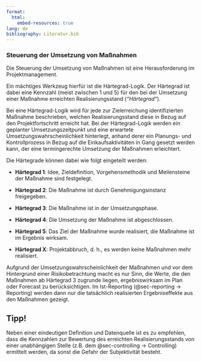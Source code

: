 ```yaml
---
format:
  html:
    embed-resources: true
lang: de
bibliography: Literatur.bib
---
```


<!-- -------------------------------------------------------------------------

            Härtegrad-Logik - Steuerung der Umsetzung von Maßnahmen

-------------------------------------------------------------------------- -->

### Steuerung der Umsetzung von Maßnahmen {#sec-haertegradlogik}

Die Steuerung der Umsetzung von Maßnahmen ist eine Herausforderung im Projektmanagement. 

Ein mächtiges Werkzeug hierfür ist die Härtegrad-Logik. Der Härtegrad ist dabei eine Kennzahl (meist zwischen 1 und 5) für den bei der Umsetzung einer Maßnahme erreichten Realisierungsstand (*"Härtegrad"*).

Bei eine Härtegrad-Logik wird für jede zur Zielerreichung identifizierten Maßnahme beschrieben, welchen Realisierungsstand diese in Bezug auf den Projektfortschritt erreicht hat. Bei der Härtegrad-Logik werden ein geplanter Umsetzungszeitpunkt und eine erwartete Umsetzungswahrscheinlichkeit hinterlegt, anhand derer ein Planungs- und Kontrollprozess in Bezug auf die Einkaufsaktivitäten in Gang gesetzt werden kann, der eine termingerechte Umsetzung der Maßnahmen erleichtert. 

Die Härtegrade können dabei wie folgt eingeteilt werden:

+ **Härtegrad 1**:	Idee, Zieldefinition, Vorgehensmethodik und Meilensteine der Maßnahme sind festgelegt.

+ **Härtegrad 2**:	Die Maßnahme ist durch Genehmigungsinstanz freigegeben.

+ **Härtegrad 3**:	Die Maßnahme ist in der Umsetzungsphase.

+ **Härtegrad 4**:	Die Umsetzung der Maßnahme ist abgeschlossen.

+ **Härtegrad 5**:	Das Ziel der Maßnahme wurde realisiert, die Maßnahme ist im Ergebnis wirksam.

+ **Härtegrad X**:	Projektabbruch, d. h., es werden keine Maßnahmen mehr realisiert.

Aufgrund der Umsetzungswahrscheinlichkeit der Maßnahmen und vor dem Hintergrund einer Risikobetrachtung macht es nur Sinn, die Werte, die den Maßnahmen ab Härtegrad 3 zugrunde liegen, ergebniswirksam im Plan oder Forecast zu berücksichtigen. Im Ist-Reporting (@sec-reporting → Reporting) werden dann nur die tatsächlich realisierten Ergebniseffekte aus den Maßnahmen gezeigt.

::: {.callout-caution}
## Tipp!
Neben einer eindeutigen Definition und Datenquelle ist es zu empfehlen, dass die Kennzahlen zur Bewertung des erreichten Realisierungsstands von einer unabhängigen Stelle (z.B. dem @sec-controlling → Controlling) ermittelt werden, da sonst die Gefahr der Subjektivität besteht. 
:::

<!--
Dieses Beispiel veranschaulicht, wie die Einsparpotenziale des Einkaufs für die einzelnen Härtegrade verfolgt werden können. Wichtig ist hierbei, dass eine Maßnahmenliste hinterlegt ist mit folgenden Angaben:

- Beschreibung der Maßnahme, um das Einsparpotenzial zu realisieren
- Erwartetes Einsparpotenzial
- Härtegradeinteilung
- Umsetzungszeitpunkt
- Umsetzungswahrscheinlichkeit

Wichtig

Bestandteil in jedem Monatsreporting

Diese Maßnahmenliste ist im Rahmen eines jeden Monatsreportings zu aktualisieren. Wichtig sind hierbei vor allem die Aktualisierung des Einsparpotenzials, des Umsetzungszeitpunkts und der Umsetzungswahrscheinlichkeit. Die Einteilung in die Härtegrade ergibt sich weitestgehend aus der Umsetzungswahrscheinlichkeit.
-->

